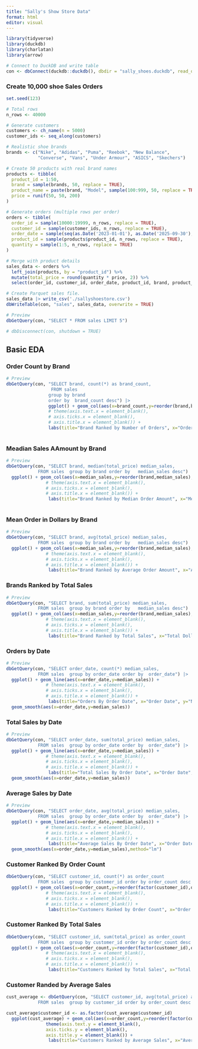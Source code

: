 ---
title: "Sally's Show Store Data"
format: html
editor: visual
---

```{r, message=TRUE,error=FALSE}
library(tidyverse)
library(duckdb)
library(charlatan)
library(arrow)

# Connect to DuckDB and write table
con <- dbConnect(duckdb::duckdb(), dbdir = "sally_shoes.duckdb", read_only = FALSE)


```

### Create 10,000 shoe Sales Orders

```{r}

set.seed(123)

# Total rows
n_rows <- 40000

# Generate customers
customers <- ch_name(n = 5000)
customer_ids <- seq_along(customers)

# Realistic shoe brands
brands <- c("Nike", "Adidas", "Puma", "Reebok", "New Balance",
            "Converse", "Vans", "Under Armour", "ASICS", "Skechers")

# Create 50 products with real brand names
products <- tibble(
  product_id = 1:50,
  brand = sample(brands, 50, replace = TRUE),
  product_name = paste(brand, "Model", sample(100:999, 50, replace = TRUE)),
  price = runif(50, 50, 200)
)

# Generate orders (multiple rows per order)
orders <- tibble(
  order_id = sample(10000:19999, n_rows, replace = TRUE),
  customer_id = sample(customer_ids, n_rows, replace = TRUE),
  order_date = sample(seq(as.Date('2023-01-01'), as.Date('2025-09-30'), by="day"), n_rows, replace = TRUE),
  product_id = sample(products$product_id, n_rows, replace = TRUE),
  quantity = sample(1:5, n_rows, replace = TRUE)
)

# Merge with product details
sales_data <- orders %>%
  left_join(products, by = "product_id") %>%
  mutate(total_price = round(quantity * price, 2)) %>%
  select(order_id, customer_id, order_date, product_id, brand, product_name, quantity, price, total_price)

# Create Parquet sales file.
sales_data |> write_csv('./sallyshoestore.csv')
dbWriteTable(con, "sales", sales_data, overwrite = TRUE)

```

```{r}
# Preview
dbGetQuery(con, "SELECT * FROM sales LIMIT 5")

# dbDisconnect(con, shutdown = TRUE)
```

## Basic EDA

### Order Count by Brand

```{r}
# Preview
dbGetQuery(con, "SELECT brand, count(*) as brand_count, 
                 FROM sales 
                group by brand 
                order by  brand_count desc") |> 
                ggplot() + geom_col(aes(x=brand_count,y=reorder(brand,brand_count),fill=brand)) +
                # theme(axis.text.x = element_blank(),
                # axis.ticks.x = element_blank(),
                # axis.title.x = element_blank()) +
                labs(title="Brand Ranked by Number of Orders", x="Orders", y="Brands")
                
```

### Meadian Sales AAmount by Brand

```{r}
# Preview
dbGetQuery(con, "SELECT brand, median(total_price) median_sales,
            FROM sales  group by brand order by   median_sales desc") |>
  ggplot() + geom_col(aes(x=median_sales,y=reorder(brand,median_sales),fill=brand)) +
               # theme(axis.text.x = element_blank(),
               # axis.ticks.x = element_blank(),
               # axis.title.x = element_blank()) +
                labs(title="Brand Ranked by Median Order Amount", x="Median Dollars", y="Brands")
                
```

### Mean Order in Dollars by Brand

```{r}
# Preview
dbGetQuery(con, "SELECT brand, avg(total_price) median_sales,
            FROM sales  group by brand order by   median_sales desc") |>
  ggplot() + geom_col(aes(x=median_sales,y=reorder(brand,median_sales),fill=brand)) +
               # theme(axis.text.x = element_blank(),
               # axis.ticks.x = element_blank(),
               # axis.title.x = element_blank()) +
                labs(title="Brand Ranked by Average Order Amount", x="Average Dollars", y="Brands")

```

### Brands Ranked by Total Sales

```{r}
# Preview
dbGetQuery(con, "SELECT brand, sum(total_price) median_sales,
            FROM sales  group by brand order by   median_sales desc") |>
  ggplot() + geom_col(aes(x=median_sales,y=reorder(brand,median_sales),fill=brand)) +
               # theme(axis.text.x = element_blank(),
               # axis.ticks.x = element_blank(),
               # axis.title.x = element_blank()) +
                labs(title="Brand Ranked by Total Sales", x="Total Dollars", y="Brands")

```

### Orders by Date

```{r}
# Preview
dbGetQuery(con, "SELECT order_date, count(*) median_sales,
            FROM sales  group by order_date order by  order_date") |>
  ggplot() + geom_line(aes(x=order_date,y=median_sales)) +
               # theme(axis.text.x = element_blank(),
               # axis.ticks.x = element_blank(),
               # axis.title.x = element_blank()) +
                labs(title="Orders By Order Date", x="Order Date", y="Num. of Orders") +
  geom_smooth(aes(x=order_date,y=median_sales))

```

### Total Sales by Date

```{r}
# Preview
dbGetQuery(con, "SELECT order_date, sum(total_price) median_sales,
            FROM sales  group by order_date order by  order_date") |>
  ggplot() + geom_line(aes(x=order_date,y=median_sales)) +
               # theme(axis.text.x = element_blank(),
               # axis.ticks.x = element_blank(),
               # axis.title.x = element_blank()) +
                labs(title="Total Sales By Order Date", x="Order Date", y="Toal Sales") +
  geom_smooth(aes(x=order_date,y=median_sales))

```

### Average Sales by Date

```{r}
# Preview
dbGetQuery(con, "SELECT order_date, avg(total_price) median_sales,
            FROM sales  group by order_date order by  order_date") |>
  ggplot() + geom_line(aes(x=order_date,y=median_sales)) +
               # theme(axis.text.x = element_blank(),
               # axis.ticks.x = element_blank(),
               # axis.title.x = element_blank()) +
                labs(title="Average Sales By Order Date", x="Order Date", y="Average Sales") +
  geom_smooth(aes(x=order_date,y=median_sales),method="lm")

```

### Customer Ranked By Order Count

```{r}
dbGetQuery(con, "SELECT customer_id, count(*) as order_count
            FROM sales  group by customer_id order by order_count desc LIMIT 10 ") |>
  ggplot() + geom_col(aes(x=order_count,y=reorder(factor(customer_id),order_count),fill=customer_id)) +
               # theme(axis.text.x = element_blank(),
               # axis.ticks.x = element_blank(),
               # axis.title.x = element_blank()) +
                labs(title="Customers Ranked by Order Count", x="Order Count", y="Customer ID")
```

### Customer Ranked By Total Sales

```{r}
dbGetQuery(con, "SELECT customer_id, sum(total_price) as order_count
            FROM sales  group by customer_id order by order_count desc LIMIT 10 ") |>
  ggplot() + geom_col(aes(x=order_count,y=reorder(factor(customer_id),order_count),fill=customer_id)) +
               # theme(axis.text.x = element_blank(),
               # axis.ticks.x = element_blank(),
               # axis.title.x = element_blank()) +
                labs(title="Customers Ranked by Total Sales", x="Total Sales", y="Customer ID")
```

### Customer Randed by Average Sales

```{r}
cust_average <- dbGetQuery(con, "SELECT customer_id, avg(total_price) as order_count
            FROM sales  group by customer_id order by order_count desc LIMIT 10 ") 

cust_average$customer_id <- as.factor(cust_average$customer_id)
  ggplot(cust_average) + geom_col(aes(x=order_count,y=reorder(factor(customer_id),order_count),fill=customer_id)) +
               theme(axis.text.y = element_blank(),
               axis.ticks.y = element_blank(),
               axis.title.y = element_blank()) +
                labs(title="Customers Ranked by Average Sales", x="Average Sales", y="Customer ID")
```